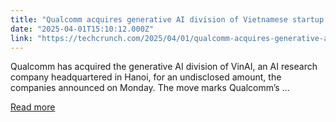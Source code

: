 ```yaml
---
title: "Qualcomm acquires generative AI division of Vietnamese startup VinAI"
date: "2025-04-01T15:10:12.000Z"
link: "https://techcrunch.com/2025/04/01/qualcomm-acquires-generative-ai-division-of-vietnamese-startup-vinai/"
---
```


Qualcomm has acquired the generative AI division of VinAI, an AI research company headquartered in Hanoi, for an undisclosed amount, the companies announced on Monday. The move marks Qualcomm&#8217;s ...

[Read more](https://techcrunch.com/2025/04/01/qualcomm-acquires-generative-ai-division-of-vietnamese-startup-vinai/)
